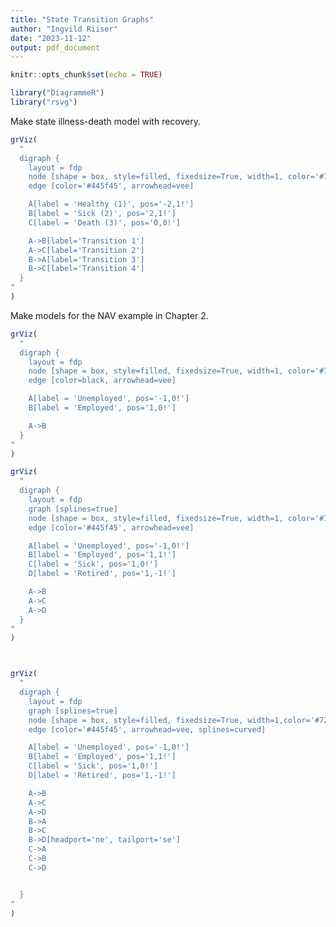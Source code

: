 ---
title: "State Transition Graphs"
author: "Ingvild Riiser"
date: "2023-11-12"
output: pdf_document
---

```{r setup, include=FALSE}
knitr::opts_chunk$set(echo = TRUE)
```

```{r}
library("DiagrammeR")
library("rsvg")
```

Make state illness-death model with recovery.
```{r}
grViz(
  "
  digraph {
    layout = fdp
    node [shape = box, style=filled, fixedsize=True, width=1, color='#72c6a3']
    edge [color='#445f45', arrowhead=vee]

    A[label = 'Healthy (1)', pos='-2,1!']
    B[label = 'Sick (2)', pos='2,1!']
    C[label = 'Death (3)', pos='0,0!']

    A->B[label='Transition 1']
    A->C[label='Transition 2']
    B->A[label='Transition 3']
    B->C[label='Transition 4']
  }
"
)
```

Make models for the NAV example in Chapter 2.

```{r}

grViz(
  "
  digraph {
    layout = fdp
    node [shape = box, style=filled, fixedsize=True, width=1, color='#72c6a3']
    edge [color=black, arrowhead=vee]

    A[label = 'Unemployed', pos='-1,0!']
    B[label = 'Employed', pos='1,0!']

    A->B
  }
"
)

grViz(
  "
  digraph {
    layout = fdp
    graph [splines=true]
    node [shape = box, style=filled, fixedsize=True, width=1, color='#72c6a3']
    edge [color='#445f45', arrowhead=vee]

    A[label = 'Unemployed', pos='-1,0!']
    B[label = 'Employed', pos='1,1!']
    C[label = 'Sick', pos='1,0!']
    D[label = 'Retired', pos='1,-1!']

    A->B
    A->C
    A->D
  }
"
)



grViz(
  "
  digraph {
    layout = fdp
    graph [splines=true]
    node [shape = box, style=filled, fixedsize=True, width=1,color='#72c6a3']
    edge [color='#445f45', arrowhead=vee, splines=curved]

    A[label = 'Unemployed', pos='-1,0!']
    B[label = 'Employed', pos='1,1!']
    C[label = 'Sick', pos='1,0!']
    D[label = 'Retired', pos='1,-1!']

    A->B
    A->C
    A->D
    B->A
    B->C
    B->D[headport='ne', tailport='se']
    C->A
    C->B
    C->D


  }
"
)
```

